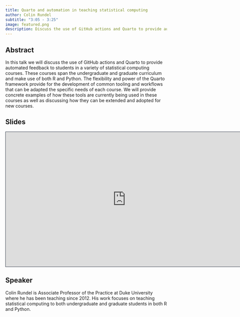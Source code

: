 ```yaml
---
title: Quarto and automation in teaching statistical computing
author: Colin Rundel
subtitle: "3:05 - 3:25"
image: featured.png
description: Discuss the use of GitHub actions and Quarto to provide automated feedback to students in a variety of statistical computing courses spanning the undergraduate and graduate curriculum and make use of both R and Python.
---
```


## Abstract

In this talk we will discuss the use of GitHub actions and Quarto to provide automated feedback to students in a variety of statistical computing courses. These courses span the undergraduate and graduate curriculum and make use of both R and Python. The flexibility and power of the Quarto framework provide for the development of common tooling and workflows that can be adapted the specific needs of each course. We will provide concrete examples of how these tools are currently being used in these courses as well as discussing how they can be extended and adopted for new courses.

## Slides

```{=html}
<iframe class="slide-deck" src="https://rundel.github.io/Presentations/JSM2023/jsm2023.html" height="420" width="747" style="border: 1px solid #2e3846;"></iframe>
```
## Speaker

Colin Rundel is Associate Professor of the Practice at Duke University where he has been teaching since 2012. His work focuses on teaching statistical computing to both undergraduate and graduate students in both R and Python.

